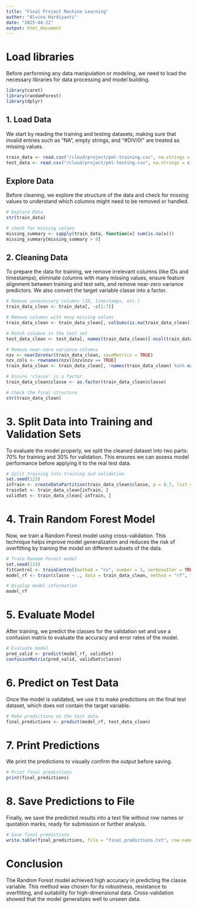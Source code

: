 ```yaml
---
title: "Final Project Machine Learning"
author: "Alvina Hardiyanti"
date: "2025-04-22"
output: html_document
---
```


# Load libraries
Before performing any data manipulation or modeling, we need to load the necessary libraries for data processing and model building.
```r
library(caret)
library(randomForest)
library(dplyr)
```

## 1. Load Data
We start by reading the training and testing datasets, making sure that invalid entries such as "NA", empty strings, and "#DIV/0!" are treated as missing values.
```r
train_data <- read.csv("/cloud/project/pml-training.csv", na.strings = c("NA", "", "#DIV/0!"))
test_data <- read.csv("/cloud/project/pml-testing.csv", na.strings = c("NA", "", "#DIV/0!"))
```

## Explore Data
Before cleaning, we explore the structure of the data and check for missing values to understand which columns might need to be removed or handled.
```r
# Explore Data
str(train_data)

# check for missing values
missing_summary <- sapply(train_data, function(x) sum(is.na(x)))
missing_summary[missing_summary > 0]
```

## 2. Cleaning Data
To prepare the data for training, we remove irrelevant columns (like IDs and timestamps), eliminate columns with many missing values, ensure feature alignment between training and test sets, and remove near-zero variance predictors. We also convert the target variable classe into a factor.
```r
# Remove unnecessary columns (ID, timestamps, etc.)
train_data_clean <- train_data[, -c(1:7)]

# Remove columns with many missing values
train_data_clean <- train_data_clean[, colSums(is.na(train_data_clean)) == 0]

# Match columns in the test set
test_data_clean <- test_data[, names(train_data_clean)[-ncol(train_data_clean)]]

# Remove near-zero variance columns
nzv <- nearZeroVar(train_data_clean, saveMetrics = TRUE)
nzv_cols <- rownames(nzv)[nzv$nzv == TRUE]
train_data_clean <- train_data_clean[, !names(train_data_clean) %in% nzv_cols]

# Ensure 'classe' is a factor
train_data_clean$classe <- as.factor(train_data_clean$classe)

# Check the final structure
str(train_data_clean)
```

# 3. Split Data into Training and Validation Sets
To evaluate the model properly, we split the cleaned dataset into two parts: 70% for training and 30% for validation. This ensures we can assess model performance before applying it to the real test data.
```r
# Split training into training and validation
set.seed(123)
inTrain <- createDataPartition(train_data_clean$classe, p = 0.7, list = FALSE)
trainSet <- train_data_clean[inTrain, ]
validSet <- train_data_clean[-inTrain, ]
```

# 4. Train Random Forest Model
Now, we train a Random Forest model using cross-validation. This technique helps improve model generalization and reduces the risk of overfitting by training the model on different subsets of the data.
```r
# Train Random Forest model
set.seed(123)
fitControl <- trainControl(method = "cv", number = 5, verboseIter = TRUE)
model_rf <- train(classe ~ ., data = train_data_clean, method = "rf", trControl = fitControl, ntree = 100)

# Display model information
model_rf
```

# 5. Evaluate Model
After training, we predict the classes for the validation set and use a confusion matrix to evaluate the accuracy and error rates of the model.
```r
# Evaluate model
pred_valid <- predict(model_rf, validSet)
confusionMatrix(pred_valid, validSet$classe)
```

# 6. Predict on Test Data
Once the model is validated, we use it to make predictions on the final test dataset, which does not contain the target variable.
```r
# Make predictions on the test data
final_predictions <- predict(model_rf, test_data_clean)
```

# 7. Print Predictions
We print the predictions to visually confirm the output before saving.
```r
# Print final predictions
print(final_predictions)
```

# 8. Save Predictions to File
Finally, we save the predicted results into a text file without row names or quotation marks, ready for submission or further analysis.
```r
# Save final predictions
write.table(final_predictions, file = "final_predictions.txt", row.names = FALSE, quote = FALSE)
```

# Conclusion
The Random Forest model achieved high accuracy in predicting the classe variable. This method was chosen for its robustness, resistance to overfitting, and suitability for high-dimensional data. Cross-validation showed that the model generalizes well to unseen data.